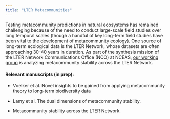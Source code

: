 ```yaml
---
title: "LTER Metacommunities"
---
```


<style>
.column-left{
  float: left;
  width: 50%;
  text-align: left;
}

.column-right{
  float: right;
  width: 50%;
  text-align: left;
}
</style>



Testing metacommunity predictions in natural ecosystems has remained challenging because of the need to conduct large-scale field studies over long temporal scales (though a handful of key long-term field studies have been vital to the development of metacommunity ecology). One source of long-term ecological data is the LTER Network, whose datasets are often approaching 30-40 years in duration. As part of the synthesis mission of the LTER Network Communications Office (NCO) at NCEAS, [our working group](https://www.nceas.ucsb.edu/projects/12749#) is analyzing metacommunity stability across the LTER Network. 

#### Relevant manuscripts (in prep):

- Voelker et al. Novel insights to be gained from applying metacommunity theory to long-term biodiversity data

- Lamy et al. The dual dimensions of metacommunity stability.

- Metacommunity stability across the LTER Network.



